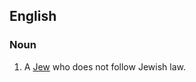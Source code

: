 ==English==
{{rfv}}
===Noun===
{{en-noun|pl=apikorsim}}

# A [[Jew]] who does not follow Jewish law.